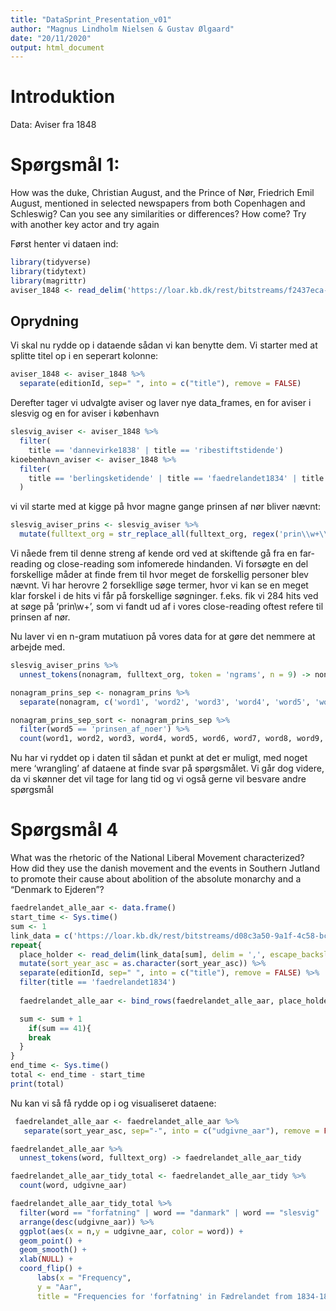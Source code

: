 ---
title: "DataSprint_Presentation_v01"
author: "Magnus Lindholm Nielsen & Gustav Ølgaard"
date: "20/11/2020"
output: html_document
---

# Introduktion
Data: Aviser fra 1848


# Spørgsmål 1:

How was the duke, Christian August, and the Prince of Nør, Friedrich Emil August, mentioned in selected newspapers from both Copenhagen and Schleswig? Can you see any similarities or differences? How come? Try with another key actor and try again

Først henter vi dataen ind:

```{r echo=FALSE, message=FALSE}
library(tidyverse)
library(tidytext)
library(magrittr)
aviser_1848 <- read_delim('https://loar.kb.dk/rest/bitstreams/f2437eca-c354-46c0-aee2-022279050ce3/retrieve', delim = ',', escape_backslash = TRUE, escape_double = FALSE)
```
## Oprydning

Vi skal nu rydde op i dataende sådan vi kan benytte dem. Vi starter med at splitte titel op i en seperart kolonne:
```{r}
aviser_1848 <- aviser_1848 %>% 
  separate(editionId, sep=" ", into = c("title"), remove = FALSE)

```

Derefter tager vi udvalgte aviser og laver nye data_frames, en for aviser i slesvig og en for aviser i københavn
```{r}
slesvig_aviser <- aviser_1848 %>% 
  filter(
    title == 'dannevirke1838' | title == 'ribestiftstidende')
kioebenhavn_aviser <- aviser_1848 %>% 
  filter(
    title == 'berlingsketidende' | title == 'faedrelandet1834' | title == 'kioebenhavnsposten1827'
  )
```

vi vil starte med at kigge på hvor magne gange prinsen af nør bliver nævnt:
```{r}
slesvig_aviser_prins <- slesvig_aviser %>% 
  mutate(fulltext_org = str_replace_all(fulltext_org, regex('prin\\w+\\s\\w+\\sn[oeø]+r|friederich|prin\\w+', ignore_case = TRUE), 'prinsen_af_noer'))
```

Vi nåede frem til denne streng af kende ord ved at skiftende gå fra en far-reading og close-reading som infomerede hindanden. Vi forsøgte en del forskellige måder at finde frem til hvor meget de forskellig personer blev nævnt. Vi har herovre 2 forsekllige søge termer, hvor vi kan se en meget klar forskel i de hits vi får på forskellige søgninger. f.eks. fik vi 284 hits ved at søge på 'prin\\w+', som vi fandt ud af i vores close-reading oftest refere til prinsen af nør.

Nu laver vi en n-gram mutatiuon på vores data for at gøre det nemmere at arbejde med.

```{r}
slesvig_aviser_prins %>% 
  unnest_tokens(nonagram, fulltext_org, token = 'ngrams', n = 9) -> nonagram_prins
```

```{r}
nonagram_prins_sep <- nonagram_prins %>% 
  separate(nonagram, c('word1', 'word2', 'word3', 'word4', 'word5', 'word6', 'word7', 'word8', 'word9'), sep = ' ')
```

```{r}
nonagram_prins_sep_sort <- nonagram_prins_sep %>% 
  filter(word5 == 'prinsen_af_noer') %>% 
  count(word1, word2, word3, word4, word5, word6, word7, word8, word9, sort = TRUE)
```

Nu har vi ryddet op  i daten til sådan et punkt at det er muligt, med noget mere 'wrangling' af dataene at finde svar på spørgsmålet. Vi går dog videre, da vi skønner det vil tage for lang tid og vi også gerne vil besvare andre spørgsmål

# Spørgsmål 4

What was the rhetoric of the National Liberal Movement characterized? How did they use the danish movement and the events in Southern Jutland to promote their cause about abolition of the absolute monarchy and a “Denmark to Ejderen”?

```{r echo=FALSE, message=FALSE}
faedrelandet_alle_aar <- data.frame()
start_time <- Sys.time() 
sum <- 1
link_data = c('https://loar.kb.dk/rest/bitstreams/d08c3a50-9a1f-4c58-bcb0-895179fa8dcd/retrieve', 'https://loar.kb.dk/rest/bitstreams/5534debb-6b8c-4806-9c19-83fdb2bf4851/retrieve', 'https://loar.kb.dk/rest/bitstreams/87bceec5-31c7-410b-9f73-8481bf68c04f/retrieve', 'https://loar.kb.dk/rest/bitstreams/bdd23d66-2499-4c56-adae-3ed1d59270ce/retrieve', 'https://loar.kb.dk/rest/bitstreams/61eea062-4546-45c8-bd0e-d1062c09c8a0/retrieve' , 'https://loar.kb.dk/rest/bitstreams/072cdf20-3022-4c44-ad18-11960208044b/retrieve', 'https://loar.kb.dk/rest/bitstreams/d4e00e80-99a9-41c8-a66c-73e8785afe35/retrieve', 'https://loar.kb.dk/rest/bitstreams/e60a98ab-cd01-4bfc-aed1-16b8c9333c78/retrieve', 'https://loar.kb.dk/rest/bitstreams/ccfb85fe-dcdf-4950-b6d6-64a3a5ca0f8e/retrieve', 'https://loar.kb.dk/rest/bitstreams/a185687d-1731-436f-94a5-83fc8e834f16/retrieve', 'https://loar.kb.dk/rest/bitstreams/ec134001-6c00-4658-95d5-76edd823adb2/retrieve', 'https://loar.kb.dk/rest/bitstreams/3a1b9a64-b844-4cb1-92bf-df7f40cbe31e/retrieve', 'https://loar.kb.dk/rest/bitstreams/2c8e7c11-3efd-4086-9fb5-ad3dc359f31d/retrieve', 'https://loar.kb.dk/rest/bitstreams/5ec50b94-dc0a-4151-ad53-d2e3b9e28f67/retrieve',  'https://loar.kb.dk/rest/bitstreams/d3026735-7126-42ce-8fcc-65e9cf04046b/retrieve', 'https://loar.kb.dk/rest/bitstreams/2dac1e89-6d85-442e-bafa-c6331ebfa42e/retrieve', 'https://loar.kb.dk/rest/bitstreams/434e9416-ed42-4477-9a7f-c5f42cf541f7/retrieve', 'https://loar.kb.dk/rest/bitstreams/ff057ec9-212b-4711-ac05-720e5140916b/retrieve', 'https://loar.kb.dk/rest/bitstreams/f2437eca-c354-46c0-aee2-022279050ce3/retrieve', 'https://loar.kb.dk/rest/bitstreams/17068cb1-fa5a-4efc-bbb8-bfbe3ed9b1aa/retrieve', 'https://loar.kb.dk/rest/bitstreams/93e75aed-2b13-4ee1-bf0b-56cea2a2ec45/retrieve', 'https://loar.kb.dk/rest/bitstreams/93e8eaed-7f03-4fc2-ae22-1945ac208f79/retrieve', 'https://loar.kb.dk/rest/bitstreams/1ab62d86-ec29-4106-a82d-d2a6e09cd0cf/retrieve', 'https://loar.kb.dk/rest/bitstreams/f6543ed8-d4ba-40fe-99a8-ba26a5390924/retrieve', 'https://loar.kb.dk/rest/bitstreams/ff80d87f-bbce-4dc9-acc9-8ca9093aac0a/retrieve', 'https://loar.kb.dk/rest/bitstreams/76b8aba6-7d13-456e-867e-66b9489b0ff7/retrieve', 'https://loar.kb.dk/rest/bitstreams/49614abc-04c1-443e-ac15-cdf46ed714e1/retrieve', 'https://loar.kb.dk/rest/bitstreams/8b4bfe98-c5dd-45f1-805e-9cff4f228f2a/retrieve', 'https://loar.kb.dk/rest/bitstreams/5c58a354-fc81-4edd-87f0-99cd4aa958d5/retrieve', 'https://loar.kb.dk/rest/bitstreams/a968fc5d-d1fd-463d-bdfd-6b191db2e5ee/retrieve', 'https://loar.kb.dk/rest/bitstreams/be23c091-db69-4ef7-bc2f-c84e1f7cb680/retrieve', 'https://loar.kb.dk/rest/bitstreams/958111bf-ba56-4981-b9a1-d47a09dac735/retrieve', 'https://loar.kb.dk/rest/bitstreams/7f031de0-04aa-43f1-8191-621fecb7b23d/retrieve', 'https://loar.kb.dk/rest/bitstreams/4cc9d508-d2e9-47c3-a685-1cfa354e981b/retrieve', 'https://loar.kb.dk/rest/bitstreams/5cf5058a-51aa-405b-a26a-8a38e242f2aa/retrieve', 'https://loar.kb.dk/rest/bitstreams/497cd229-0d50-4838-a3e9-30e3a8d064c4/retrieve', 'https://loar.kb.dk/rest/bitstreams/70d9b6cf-e1cf-4b28-b0e0-f3a5c1f858e0/retrieve', 'https://loar.kb.dk/rest/bitstreams/b590e45e-db34-4500-a822-9f01a8449489/retrieve', 'https://loar.kb.dk/rest/bitstreams/8ceca4de-f017-4edb-8c92-dd384f62b184/retrieve', 'https://loar.kb.dk/rest/bitstreams/ed84d8c5-f03d-4cc6-b19f-b0f8c0cedeb3/retrieve', 'https://loar.kb.dk/rest/bitstreams/a9a4a35e-b5af-4e20-bca8-9b1a7e035c65/retrieve')
repeat{
  place_holder <- read_delim(link_data[sum], delim = ',', escape_backslash = TRUE, escape_double = FALSE) %>% 
  mutate(sort_year_asc = as.character(sort_year_asc)) %>% 
  separate(editionId, sep=" ", into = c("title"), remove = FALSE) %>% 
  filter(title == 'faedrelandet1834')
  
  faedrelandet_alle_aar <- bind_rows(faedrelandet_alle_aar, place_holder)

  sum <- sum + 1
    if(sum == 41){
    break
  }
}
end_time <- Sys.time()
total <- end_time - start_time
print(total)
```

Nu kan vi så få rydde op i og visualiseret dataene:

```{r  echo=FALSE, message=FALSE}
 faedrelandet_alle_aar <- faedrelandet_alle_aar %>% 
   separate(sort_year_asc, sep="-", into = c("udgivne_aar"), remove = FALSE)
```
```{r  echo=FALSE, message=FALSE}
faedrelandet_alle_aar %>% 
  unnest_tokens(word, fulltext_org) -> faedrelandet_alle_aar_tidy
```

```{r  echo=FALSE, message=FALSE}
faedrelandet_alle_aar_tidy_total <- faedrelandet_alle_aar_tidy %>% 
  count(word, udgivne_aar)
```

```{r}
faedrelandet_alle_aar_tidy_total %>% 
  filter(word == "forfatning" | word == "danmark" | word == "slesvig" | word == "frihed") %>%
  arrange(desc(udgivne_aar)) %>% 
  ggplot(aes(x = n,y = udgivne_aar, color = word)) +
  geom_point() +
  geom_smooth() +
  xlab(NULL) +
  coord_flip() +
      labs(x = "Frequency",
      y = "Aar",
      title = "Frequencies for 'forfatning' in Fædrelandet from 1834-1838 ")
```
